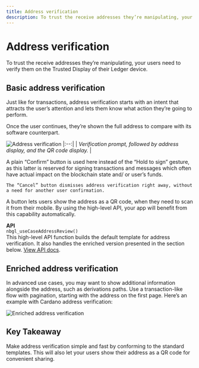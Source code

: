 ```yaml
---
title: Address verification
description: To trust the receive addresses they’re manipulating, your users need to verify them on the Trusted Display of their Ledger device.
---
```



# Address verification

To trust the receive addresses they’re manipulating, your users need to verify them on the Trusted Display of their Ledger device.

## Basic address verification

Just like for transactions, address verification starts with an intent that attracts the user’s attention and lets them know what action they’re going to perform.

Once the user continues, they’re shown the full address to compare with its software counterpart.

![Address verification](/device-app/stax-flex-address-verification.png)
|:--:| 
| *Verification prompt, followed by address display, and the QR code display.* |

<Callout type="info" emoji="ℹ️">
	A plain “Confirm” button is used here instead of the “Hold to sign” gesture, as this latter is reserved for signing transactions and messages which often have actual impact on the blockchain state and/ or user’s funds.
	
	The “Cancel” button dismisses address verification right away, without a need for another user confirmation.
</Callout>

A button lets users show the address as a QR code, when they need to scan it from their mobile. By using the high-level API, your app will benefit from this capability automatically.

<Callout emoji="💻">
	<b>API</b><br/>
	<code>nbgl_useCaseAddressReview()</code><br/>
	This high-level API function builds the default template for address verification. It also handles the enriched version presented in the section below. <a href="https://ledgerhq.github.io/ledger-secure-sdk/nbgl__use__case_8h.html#abb0d60831b55936803dd477cfffa226c">View API docs</a>.
</Callout>

## Enriched address verification

In advanced use cases, you may want to show additional information alongside the address, such as derivations paths. Use a transaction-like flow with pagination, starting with the address on the first page. Here’s an example with Cardano address verification:

![Enriched address verification](/device-app/stax-flex-enriched-address-verification.png)

## Key Takeaway

<KeyTakeaway>
	Make address verification simple and fast by conforming to the standard templates. This will also let your users show their address as a QR code for convenient sharing.
</KeyTakeaway>


